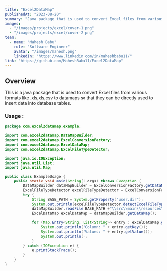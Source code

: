 ---
title: "Excel2DataMap"
publishedAt: "2023-08-20"
summary: "Java package that is used to convert Excel files from various formats like .xls,xls,csv to datamaps so that they can be directly used to insert data into database tables."
images:
  - "/images/projects/excel/cover-1.png"
  - "/images/projects/excel/cover-2.png"
team:
  - name: "Mahesh Babu"
    role: "Software Engineer"
    avatar: "/images/mahesh.png"
    linkedIn: "https://www.linkedin.com/in/maheshbabu11/"
link: "https://github.com/MaheshBabu11/Excel2DataMap"
---
## Overview

This is a java package that is used to convert Excel files from  various formats like .xls,xls,csv to 
datamaps so that they can be directly used to insert data into database tables.

### Usage :
```java
package com.excel2datamap.example;

import com.excel2datamap.DataMapBuilder;
import com.excel2datamap.ExcelConversionFactory;
import com.excel2datamap.ExcelDataMap;
import com.excel2datamap.ExcelFileTypeDetector;

import java.io.IOException;
import java.util.List;
import java.util.Map;

public class ExampleUsage {
    public static void main(String[] args) throws Exception {
        DataMapBuilder dataMapBuilder = ExcelConversionFactory.getDataMapBuilder();
        ExcelFileTypeDetector excelFileTypeDetector = ExcelConversionFactory.getExcelFileTypeDetector();
        try {
            String BASE_PATH = System.getProperty("user.dir");
            System.out.println(excelFileTypeDetector.detectExcelFileType(BASE_PATH +"\\src\\main\\resources\\Book1.xlsx"));
            dataMapBuilder.readFile(BASE_PATH +"\\src\\main\\resources\\Book1.xlsx");
            ExcelDataMap excelDataMap = dataMapBuilder.getDataMap();

            for (Map.Entry<String, List<String>> entry : excelDataMap.getDataMap().entrySet()) {
                System.out.println("Column: " + entry.getKey());
                System.out.println("Values: " + entry.getValue());
                System.out.println();
            }
        } catch (IOException e) {
            e.printStackTrace();
        }
    }
}
```